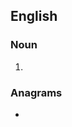 ==English==

===Noun===
{{head|en|noun form}}

# {{plural of|en|carver}}

===Anagrams===
* {{anagrams|en|a=acerrsv|Cravers|cravers}}
